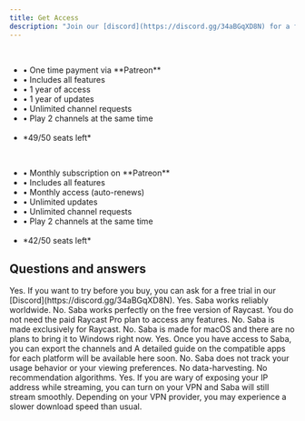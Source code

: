 ```yaml
---
title: Get Access
description: "Join our [discord](https://discord.gg/34aBGqXD8N) for a free trial "
---
```


<CardGroup cols={2}>
  <Card
    title="$89 for 1 year (2 months free)"
    icon="key"
    href="https://patreon.com/Saba77"
  >
    <br />
    <ul>
      <li> • One time payment via **Patreon** </li>
      <li> • Includes all features </li>
      <li> • 1 year of access </li>
      <li> • 1 year of updates </li>
      <li> • Unlimited channel requests </li>
      <li> • Play 2 channels at the same time </li>
      <br />
      <li> *49/50 seats left* </li>
    </ul>
  </Card>
  <Card title="$9 per month" icon="key"  href="https://patreon.com/Saba77">
    <br />
    <ul>
      <li> • Monthly subscription on **Patreon** </li>
      <li> • Includes all features </li>
      <li> • Monthly access (auto-renews) </li>
      <li> • Unlimited updates </li>
      <li> • Unlimited channel requests </li>
      <li> • Play 2 channels at the same time </li>
      <br />
      <li> *42/50 seats left* </li>
    </ul>
  </Card>

</CardGroup>

## Questions and answers

<AccordionGroup>
  <Accordion title="Can I get a free trial?">
    Yes. If you want to try before you buy, you can ask for a free trial in our [Discord](https://discord.gg/34aBGqXD8N).
  </Accordion>

<Accordion title="Will it work in my country?">
  Yes. Saba works reliably worldwide.
</Accordion>

<Accordion title="Do I need a Raycast Pro Plan?">
  No. Saba works perfectly on the free version of Raycast. You do not need the
  paid Raycast Pro plan to access any features.
</Accordion>

<Accordion title="Does it work on Alfred too?">
  No. Saba is made exclusively for Raycast.
</Accordion>

<Accordion title="Is there a version for Windows?">
  No. Saba is made for macOS and there are no plans to bring it to Windows right
  now.
</Accordion>

<Accordion title="Can I stream on my phone/tv?">
  Yes. Once you have access to Saba, you can export the channels and

<Info>
  A detailed guide on the compatible apps for each platform will be available
  here soon.
</Info>

</Accordion>

<Accordion title="Are you going to track me?">
  No. Saba does not track your usage behavior or your viewing preferences. No
  data-harvesting. No recommendation algorithms.
</Accordion>

  <Accordion title="Does it work with my VPN?">
  Yes. If you are wary of exposing your IP address while streaming, you can turn on your VPN and Saba will still stream smoothly.
  Depending on your VPN provider, you may experience a slower download speed than usual. 
</Accordion>
</AccordionGroup>
